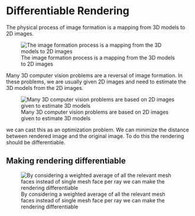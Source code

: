 # Differentiable Rendering

The physical process of image formation is a mapping from 3D models to 2D images.

![The image formation process is a mapping from the 3D models to 2D images](/Images/3D_to_2D.png)

Many 3D computer vision problems are a reversal of image formation. In these problems, we are usually given 2D images and need to estimate the 3D models from the 2D images.

![Many 3D computer vision problems are based on 2D images given to estimate 3D models](/Images/2d_to_3d.png)

we can cast this as an optimization problem. We can minimize the distance between rendered image and the original image. To do this the rendering should be differentiable.

## Making rendering differentiable

![By considering a weighted average of all the relevant mesh faces instead of single mesh face per ray we can make the rendering differentiable](/Images/rendering_diff.png)


